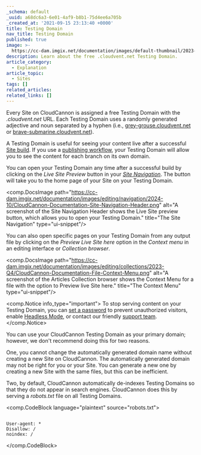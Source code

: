 ```yaml
---
_schema: default
_uuid: a68dc6a3-6e01-4af9-b8b1-75d4ee6a705b
_created_at: '2021-09-15 23:13:40 +0000'
title: Testing Domain
nav_title: Testing Domain
published: true
image: >-
  https://cc-dam.imgix.net/documentation/images/default-thumbnail/2023-Q4/CloudCannon-Documentation-Thumbnail.png
description: Learn about the free .cloudvent.net Testing Domain.
article_category:
  - Explanation
article_topic:
  - Sites
tags: []
related_articles:
related_links: []
---
```

Every Site on CloudCannon is assigned a free Testing Domain with the *.cloudvent.net* URL. Each Testing Domain uses a randomly generated adjective and noun separated by a hyphen (i.e., [grey-grouse.cloudvent.net](https://grey-grouse.cloudvent.net/) or [brave-submarine.cloudvent.net](https://brave-submarine.cloudvent.net/)).

A Testing Domain is useful for seeing your content live after a successful [Site build](/documentation/articles/what-is-a-site-build/). If you use a [publishing workflow](/documentation/guides/staging-workflow-guide/), your Testing Domain will allow you to see the content for each branch on its own domain.

You can open your Testing Domain any time after a successful build by clicking on the *Live Site Preview* button in your [*Site Navigation*](/documentation/articles/configure-your-site-navigation/). The button will take you to the home page of your Site on your Testing Domain.

<comp.DocsImage path="https://cc-dam.imgix.net/documentation/images/editing/navigation/2024-10/CloudCannon-Documentation-Site-Navigation-Header.png" alt="A screenshot of the Site Navigation Header shows the Live Site preview button, which allows you to open your Testing Domain." title="The Site Navigation" type="ui-snippet"/>

You can also open specific pages on your Testing Domain from any output file by clicking on the *Preview Live Site here* option in the *Context menu* in an editing interface or *Collection browser*.

<comp.DocsImage path="https://cc-dam.imgix.net/documentation/images/editing/collections/2023-Q4/CloudCannon-Documentation-File-Context-Menu.png" alt="A screenshot of the Articles Collection browser shows the Context Menu for a file with the option to Preview live Site here." title="The Context Menu" type="ui-snippet"/>

<comp.Notice info_type="important">
  To stop serving content on your Testing Domain, you can [set a password](/documentation/articles/enable-password-authentication/) to prevent unauthorized visitors, enable [Headless Mode](/documentation/articles/what-is-headless-mode/), or contact our friendly [support team](/support/).
</comp.Notice>

You can use your CloudCannon Testing Domain as your primary domain; however, we don't recommend doing this for two reasons.

One, you cannot change the automatically generated domain name without creating a new Site on CloudCannon. The automatically generated domain may not be right for you or your Site. You can generate a new one by creating a new Site with the same files, but this can be inefficient.

Two, by default, CloudCannon automatically de-indexes Testing Domains so that they do not appear in search engines. CloudCannon does this by serving a *robots.txt* file on all Testing Domains.

<comp.CodeBlock language="plaintext" source="robots.txt">
```

User-agent: *
Disallow: /
noindex: /

```
</comp.CodeBlock>
